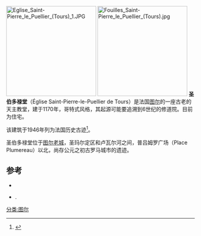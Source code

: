 [[File:Eglise_Saint-Pierre_le_Puellier_(Tours)_1.JPG|240px]]
[[File:Fouilles_Saint-Pierre_le_Puellier_(Tours).jpg|240px]]
'''圣伯多禄堂'''（Église Saint-Pierre-le-Puellier de Tours）是法国[[图尔|图尔]]的一座古老的天主教堂，建于1170年，哥特式风格，其起源可能要追溯到6世纪的修道院。目前为住宅。

该建筑于1946年列为法国历史古迹<ref name="MH">{{Mérimée|PA00098155}}</ref>。

圣伯多禄堂位于[[图尔老城|图尔老城]]，圣玛尔定区和卢瓦尔河之间，普吕姆罗广场（Place Plumereau）以北，尚存公元之初古罗马城市的遗迹。

== 参考 ==
* {{cite book |language=fr |author1=Bernard Chevalier |title=Histoire de Tours |location=Toulouse |editor=Privat |year=1985 |isbn=2 70898 224 9|id=Chevalier (dir.)}} 
* {{cite book |language=fr |author1=Henri Galinié |title=Tours antique et médiéval. Lieux de vie, temps de la ville. 40 ans d'archéologie urbaine |location=Tours |edition=FERACF |year=2007 |isbn=978 2 91327 215 6|id=Galinié}}. 
{{References}}
[[分类:图尔|分类:图尔]]
